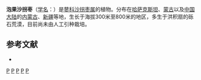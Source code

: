 {{Speciesbox 
| taxon = Calligonum junceum
| authority = (Fisch. et Mey.) Litv.
}}
'''泡果沙拐枣'''（[[学名|学名]]：{{lang|la|''Calligonum junceum''}}）是[[蓼科|蓼科]][[沙拐枣属|沙拐枣属]]的植物。分布在[[哈萨克斯坦|哈萨克斯坦]]、[[蒙古|蒙古]]以及[[中国大陆|中国大陆]]的[[内蒙古|内蒙古]]、[[新疆|新疆]]等地，生长于海拔300米至800米的地区，多生于洪积扇的砾石荒漠，目前尚未由人工引种栽培。

== 参考文献 ==
<div class="references-small">
* {{cite web| url =http://www.bioinfo.cn/db05/KmzwSpecies.php?action=view&id=17225| title =泡果沙拐枣| work =《中国高等植物数据库全库》| publisher =中国科学院微生物研究所| author =昆明植物研究所| accessdate =2009-02-25| deadurl =yes| archiveurl =https://web.archive.org/web/20160305065019/http://www.bioinfo.cn/db05/KmzwSpecies.php?action=view&id=17225| archivedate =2016-03-05}}
</div>
{{Taxonbar|from=Q11143984}}

[[Category:沙拐枣属|P]]
[[Category:哈萨克斯坦植物|P]]
[[Category:蒙古植物|P]]
[[Category:内蒙古植物|P]]
[[Category:新疆植物|P]]